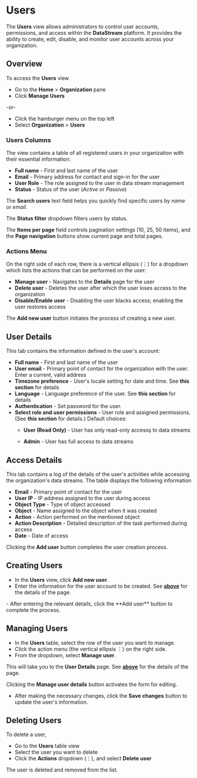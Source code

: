 # Users

The **Users** view allows administrators to control user accounts, permissions, and access within the **DataStream** platform. It provides the ability to create, edit, disable, and monitor user accounts across your organization.

## Overview

To access the **Users** view 

- Go to the **Home** > **Organization** pane
- Click **Manage Users**

-or-

- Click the hamburger menu on the top left
- Select **Organization** > **Users**

### Users Columns

The view contains a table of all registered users in your organization with their essential information:

- **Full name** - First and last name of the user
- **Email** - Primary address for contact and sign-in for the user
- **User Role** - The role assigned to the user in data stream management
- **Status** - Status of the user (_Active_ or _Passive_)

The **Search users** text field helps you quickly find specific users by _name_ or _email_.

The **Status filter** dropdown filters users by status.

The **Items per page** field controls pagination settings (10, 25, 50 items), and the **Page navigation** buttons show current page and total pages.

### Actions Menu

On the right side of each row, there is a vertical ellipsis (&#x22EE;) for a dropdown which lists the actions that can be performed on the user:

- **Manage user** - Navigates to the **Details** page for the user
- **Delete user** - Deletes the user after which the user loses access to the organization
- **Disable/Enable user** - Disabling the user blacks access; enabling the user restores access

The **Add new user** button initiates the process of creating a new user.

## User Details

This tab contains the information defined in the user's account:

- **Full name** - First and last name of the user
- **User email** - Primary point of contact for the organization with the user. Enter a current, valid address
- **Timezone preference** - User's locale setting for date and time. See <Topic id="gui-account-timezone">**this section**</Topic> for details
- **Language** - Language preference of the user. See <Topic id="gui-account-language">**this section**</Topic> for details
- **Authentication** - Set password for the user.
- **Select role and user permissions** - User role and assigned permissions. (See <Topic id="gui-role-permissions">**this section**</Topic> for details.) Default choices:
  - **User (Read Only)** - User has only read-only accessş to data streams
  - **Admin** - User has full access to data streams

    <Include id="transfer-of-ownership" />

## Access Details

This tab contains a log of the details of the user's activities while accessing the organization's data streams. The table displays the following information

- **Email** - Primary point of contact for the user
- **User IP** - IP address assigned to the user during access
- **Object Type** - Type of object accessed
- **Object** - Name assigned to the object when it was created
- **Action** - Action performed on the mentioned object
- **Action Description** - Detailed description of the task performed during access
- **Date** - Date of access

Clicking the **Add user** button completes the user creation process.

## Creating Users

- In the **Users** view, click **Add new user**.
- Enter the information for the user account to be created. See [**above**](#user-details) for the details of the page.
<Include id="user-creation-permissions" />
- After entering the relevant details, click the **Add user** button to complete the process.

## Managing Users

- In the **Users** table, select the row of the user you want to manage.
- Click the action menu (the vertical ellipsis &#x22EE;) on the right side.
- From the dropdown, select **Manage user**.

This will take you to the **User Details** page. See [**above**](#user-details) for the details of the page.

Clicking the **Manage user details** button activates the form for editing.

- After making the necessary changes, click the **Save changes** button to update the user's information.

## Deleting Users

To delete a user,

- Go to the **Users** table view
- Select the user you want to delete
- Click the **Actions** dropdown (&#x22EE;), and select **Delete user**

The user is deleted and removed from the list.
